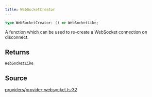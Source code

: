 ```yaml
---
title: WebSocketCreator
---
```


```ts
type WebSocketCreator: () => WebSocketLike;
```

A function which can be used to re-create a WebSocket connection on disconnect.

## Returns

[`WebSocketLike`](/content/interfaces/WebSocketLike)

## Source

[providers/provider-websocket.ts:32](https://github.com/dominant-strategies/quais.js/blob/7ad0a969a30d30fc2cf79fa0dcda980927cb6fd5/src/providers/provider-websocket.ts#L32)
